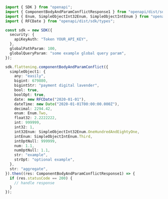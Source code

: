 ```typescript showLineNumbers copy filename="Component Body And Param Conflict usage example"
import { SDK } from "openapi";
import { ComponentBodyAndParamConflictResponse1 } from "openapi/dist/sdk/models/operations";
import { Enum, SimpleObjectInt32Enum, SimpleObjectIntEnum } from "openapi/dist/sdk/models/shared";
import { RFCDate } from "openapi/dist/sdk/types";

const sdk = new SDK({
  security: {
    apiKeyAuth: "Token YOUR_API_KEY",
  },
  globalPathParam: 100,
  globalQueryParam: "some example global query param",
});

sdk.flattening.componentBodyAndParamConflict({
  simpleObject1: {
    any: "easily",
    bigint: 679880,
    bigintStr: "payment digital lavender",
    bool: true,
    boolOpt: true,
    date: new RFCDate("2020-01-01"),
    dateTime: new Date("2020-01-01T00:00:00.000Z"),
    decimal: 2294.42,
    enum: Enum.Two,
    float32: 2.2222222,
    int: 999999,
    int32: 1,
    int32Enum: SimpleObjectInt32Enum.OneHundredAndEightyOne,
    intEnum: SimpleObjectIntEnum.Third,
    intOptNull: 999999,
    num: 1.1,
    numOptNull: 1.1,
    str: "example",
    strOpt: "optional example",
  },
  str: "aggregate",
}).then((res: ComponentBodyAndParamConflictResponse1) => {
  if (res.statusCode == 200) {
    // handle response
  }
});
```
